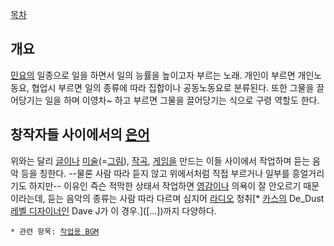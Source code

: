 [[목차]]
== 개요 ==
[[민요]]의 일종으로 일을 하면서 일의 능률을 높이고자 부르는 노래. 개인이 부르면 개인노동요, 협업시 부르면 일의 종류에 따라 집합이나 공동노동요로 분류된다. 또한 그물을 끌어당기는 일을 하며 이영차~ 하고 부르면 그물을 끌어당기는 식으로 구령 역할도 한다.

== 창작자들 사이에서의 [[은어]] ==
위와는 달리 [[글]]이나 [[미술]](=[[그림]]), [[작곡]], [[게임]]을 만드는 이들 사이에서 작업하며 듣는 음악 등을 칭한다. --물론 사람 따라 듣지 않고 위에서처럼 직접 부르거나 일부를 흥얼거리기도 하지만-- 이유인 즉슨 적막한 상태서 작업하면 [[영감]]이나 의욕이 잘 안오르기 때문이라는데, 듣는 음악의 종류는 사람 따라 다르며 심지어 [[라디오]] 청취[* [[카스]]의 De_Dust [[레벨 디자이너]]인 Dave J가 이 경우.]([...])까지 다양하다.

 * 관련 항목: [[작업용 BGM]]
